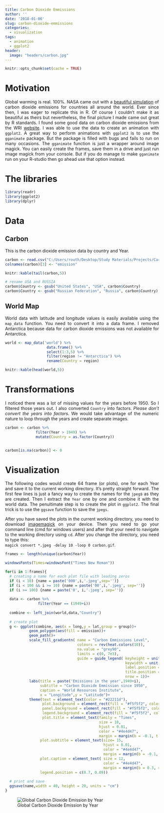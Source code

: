 ```yaml
---
title: Carbon Dioxide Emmissions
author: ''
date: '2018-01-06'
slug: carbon-dioxide-emmissions
categories:
  - visualization
tags:
  - animation
  - ggplot2
header:
  image: "headers/carbon.jpg"
---
```


<style>
body {
text-align: justify}
</style>

```r
knitr::opts_chunk$set(cache = TRUE)
```

# Motivation

Global warming is real. 100\%. NASA came out with a [beautiful simulation](https://www.nasa.gov/press/goddard/2014/november/nasa-computer-model-provides-a-new-portrait-of-carbon-dioxide/) of carbon dioxide emissions for countries all around the world. Ever since then, I was eager to replicate this in R. Of course I couldn't make it as beautiful as theirs but nevertheless, the final picture I made came out great by R standards. I found some good data on carbon dioxide emissions from the WRI [website](http://datasets.wri.org/dataset/cait-country). I was able to use the data to create an animation with `ggplot2`. A great way to perform animations with `ggplot2` is to use the `gganimate` package. But the package is filled with bugs and fails to run on many occasions. The `gganimate` function is just a wrapper around image magick. You can easily create the frames, save them in a drive and just run image magick from your console. But if you do manage to make `gganimate` run on your R-studio then go ahead use that option instead.



# The libraries

```r
library(readr)
library(ggplot2)
library(dplyr)
```



# Data

## Carbon

This is the carbon dioxide emission data by country and Year. 

```r
carbon <- read.csv("C:/Users/routh/Desktop/Study Materials/Projects/Carbon Emmissions/carbon.csv")
colnames(carbon)[3] <- "emission"

knitr::kable(tail(carbon,5))

# rename USA and RUSSIA
carbon$Country <- gsub("United States", "USA", carbon$Country)
carbon$Country <- gsub("Russian Federation", "Russia", carbon$Country)
```


## World Map

World data with latitude and longitude values is easily available using the `map_data` function. You need to convert it into a data frame. I removed Antarctica because data for carbon dioxide emissions was not available for Antarctica. 

```r
world <- map_data('world') %>% 
                   data.frame() %>%
                   select(1:3,5) %>%
                   filter(region != "Antarctica") %>%
                   rename(Country = region)

knitr::kable(head(world,5))
```


# Transformations

I noticed there was a lot of missing values for the years before 1950. So I filtered those years out. I also converted `Country` into factors. *Please don't convert the years into factors*. We would take advantage of the numeric nature to loop through the years and create separate images.

```r
carbon <- carbon %>%
              filter(Year > 1949) %>%
              mutate(Country = as.factor(Country))
              

carbon[is.na(carbon)] <- 0
```


# Visualization

The following codes would create 64 frame (or plots), one for each Year and save it to the current working directory. It's pretty straight forward. The first few lines is just a fancy way to create the names for the `jpeg`s as they are created. Then I extract the `Year` one by one and combine it with the world data. The penultimate step is to create the plot in `ggplot2`. The final trick is to use the `ggsave` function to save the `jpegs`.

After you have saved the plots in the current working directory, you need to download [imagemagick](https://www.imagemagick.org/script/download.php) on your device. Then you need to go your command line (cmd for windows users) and after that your need to navigate to the working directory using `cd`. After you change the directory, you need to type this:  
`magick convert *.jpeg -delay 10 -loop 0 carbon.gif`. 

```r
frames <- length(unique(carbon$Year))

windowsFonts(Times=windowsFont("Times New Roman"))

for(i in 1:frames){
  # creating a name for each plot file with leading zeros
  if (i < 10) {name = paste('000',i,'.jpeg',sep='')}
  if (i < 100 && i >= 10) {name = paste('00',i,'.jpeg', sep='')}
  if (i >= 100) {name = paste('0', i,'.jpeg', sep='')}
  
  data <- carbon %>%
               filter(Year == (1949+i))
  
  combine <- left_join(world,data,"Country")
  
  # create plot
  g <- ggplot(combine, aes(x = long,y = lat,group = group))+
           geom_polygon(aes(fill = emission))+
           geom_path()+ 
           scale_fill_gradientn( name = "Carbon Emmissions Level",
                                 colours = rev(heat.colors(10)),
                                 na.value = "grey90",
                                 limits = c(0, 7e3),
                                 guide = guide_legend( keyheight = unit(3, units = "mm"), 
                                                       keywidth = unit(12, units = "mm"),
                                                       label.position = "bottom", 
                                                       title.position = 'top', 
                                                       nrow = 1))+
           labs(title = paste('Emissions in the year',1949+i),
                subtitle = "Carbon Dioxide Emmission since 1950", 
                caption = "World Resources Institute",
                x = "Longitude",y = "Latitude")+
           theme(text = element_text(color = "#22211d"), 
                 plot.background = element_rect(fill = "#f5f5f2", color = NA), 
                 panel.background = element_rect(fill = "#f5f5f2", color = NA), 
                 legend.background = element_rect(fill = "#f5f5f2", color = NA),
                 plot.title = element_text(family = "Times",
                                           size = 18, 
                                           hjust = 0.01, 
                                           color = "#4e4d47", 
                                           margin = margin(b = -0.1, t = 0.4, l = 2, unit = "cm")),
                plot.subtitle = element_text(size= 15, 
                                             hjust = 0.01, 
                                             color = "#4e4d47", 
                                             margin = margin(b = -0.1, t = 0.43, l = 2, unit = "cm")),
                plot.caption = element_text( size = 12, 
                                             color = "#4e4d47", 
                                             margin = margin(b = 0.3, r=-99, unit = "cm") ),
                legend.position = c(0.7, 0.09))
  
  # print and save
  ggsave(name,width = 40, height = 20, units = "cm")
}

```



![Global Carbon Dioxide Emission by Year](carbon.gif)